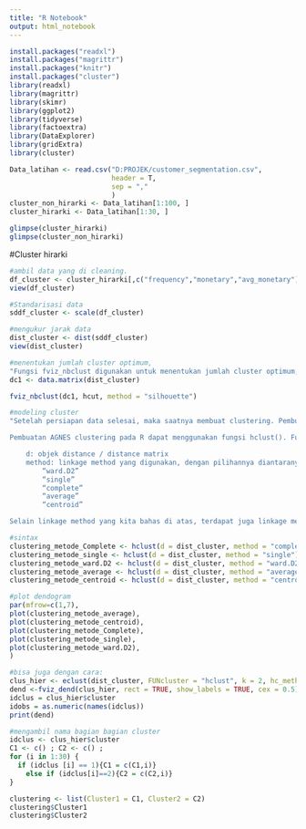 ---
title: "R Notebook"
output: html_notebook
---

```{r}
install.packages("readxl")
install.packages("magrittr")
install.packages("knitr")
install.packages("cluster")
library(readxl)
library(magrittr)
library(skimr)
library(ggplot2)
library(tidyverse)
library(factoextra)
library(DataExplorer)
library(gridExtra)
library(cluster)
```

```{r}
Data_latihan <- read.csv("D:PROJEK/customer_segmentation.csv",
                         header = T,
                         sep = ","
                         )
cluster_non_hirarki <- Data_latihan[1:100, ]
cluster_hirarki <- Data_latihan[1:30, ]
```

```{r}
glimpse(cluster_hirarki)
glimpse(cluster_non_hirarki)
```
#Cluster hirarki

```{r}
#ambil data yang di cleaning.
df_cluster <- cluster_hirarki[,c("frequency","monetary","avg_monetary")]
view(df_cluster)
```
```{r}
#Standarisasi data
sddf_cluster <- scale(df_cluster)
```
```{r}
#mengukur jarak data
dist_cluster <- dist(sddf_cluster)
view(dist_cluster)
```

```{r}
#menentukan jumlah cluster optimum, 
"Fungsi fviz_nbclust digunakan untuk menentukan jumlah cluster optimum, dimana argument yang diisikan adalah data hasil standarisasi, hirarki cluster dengan menggunakan metode Silhoutte untuk memvalidasi."
dc1 <- data.matrix(dist_cluster)
```
```{r}
fviz_nbclust(dc1, hcut, method = "silhouette")
```

```{r}
#modeling cluster
"Setelah persiapan data selesai, maka saatnya membuat clustering. Pembuatan clustering yang akan dicoba adalah 5 metode AGNES clustering yang telah dijelaskan pada bab “Linkage Method” sebelumnya. Hal ini bertujuan untuk membandingkan rupa dendrogram yang dihasilkan oleh tiap metode.

Pembuatan AGNES clustering pada R dapat menggunakan fungsi hclust(). Fungsi ini akan meminta 2 argumen untuk dimasukkan yaitu:

    d: objek distance / distance matrix
    method: linkage method yang digunakan, dengan pilihannya diantaranya:
        “ward.D2”
        “single”
        “complete”
        “average”
        “centroid”

Selain linkage method yang kita bahas di atas, terdapat juga linkage method yang lain. Dokumentasi lebih lengkap mengenai linkage method yang disediakan hclust() ada disini, dan bacaan lebih lanjut terkait penjelasan linkage method tersebut dapat dilihat disini."

#sintax
clustering_metode_Complete <- hclust(d = dist_cluster, method = "complete")
clustering_metode_single <- hclust(d = dist_cluster, method = "single")
clustering_metode_ward.D2 <- hclust(d = dist_cluster, method = "ward.D2")
clustering_metode_average <- hclust(d = dist_cluster, method = "average")
clustering_metode_centroid <- hclust(d = dist_cluster, method = "centroid")
```
```{r}
#plot dendogram
par(mfrow=c(1,7),
plot(clustering_metode_average),
plot(clustering_metode_centroid),
plot(clustering_metode_Complete),
plot(clustering_metode_single),
plot(clustering_metode_ward.D2),
)
```
```{r}
#bisa juga dengan cara:
clus_hier <- eclust(dist_cluster, FUNcluster = "hclust", k = 2, hc_method = "centroid", graph= TRUE) 
dend <-fviz_dend(clus_hier, rect = TRUE, show_labels = TRUE, cex = 0.5)
idclus = clus_hier$cluster
idobs = as.numeric(names(idclus))
print(dend)
```
```{r}
#mengambil nama bagian bagian cluster
idclus <- clus_hier$cluster
C1 <- c() ; C2 <- c() ;
for (i in 1:30) {
  if (idclus [i] == 1){C1 = c(C1,i)}
    else if (idclus[i]==2){C2 = c(C2,i)}
}
```
```{r}
clustering <- list(Cluster1 = C1, Cluster2 = C2)
clustering$Cluster1
clustering$Cluster2
```




